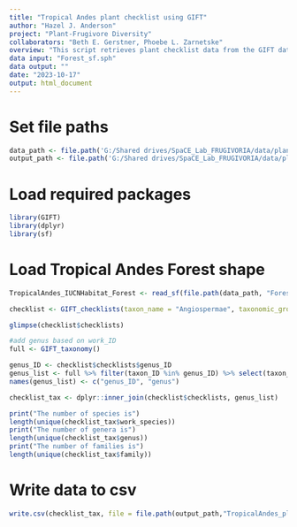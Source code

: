 ```yaml
---
title: "Tropical Andes plant checklist using GIFT"
author: "Hazel J. Anderson"
project: "Plant-Frugivore Diversity"
collaborators: "Beth E. Gerstner, Phoebe L. Zarnetske"
overview: "This script retrieves plant checklist data from the GIFT database for Tropical Andes Forest region."
data input: "Forest_sf.sph"
data output: ""
date: "2023-10-17"
output: html_document
---
```


# Set file paths
```r
data_path <- file.path('G:/Shared drives/SpaCE_Lab_FRUGIVORIA/data/plants/L0')
output_path <- file.path('G:/Shared drives/SpaCE_Lab_FRUGIVORIA/data/plants/L0')
```

# Load required packages
```r
library(GIFT)
library(dplyr)
library(sf)
```

# Load Tropical Andes Forest shape
```r
TropicalAndes_IUCNHabitat_Forest <- read_sf(file.path(data_path, "Forest_sf.shp"), layer = "Forest_sf")
```

```r
checklist <- GIFT_checklists(taxon_name = "Angiospermae", taxonomic_group = TRUE, floristic_group = "all", shp = TropicalAndes_IUCNHabitat_Forest, overlap = "extent_intersect")
```
```r
glimpse(checklist$checklists)
```
```r
#add genus based on work_ID
full <- GIFT_taxonomy()
```

```r
genus_ID <- checklist$checklists$genus_ID
genus_list <- full %>% filter(taxon_ID %in% genus_ID) %>% select(taxon_ID, taxon_name)
names(genus_list) <- c("genus_ID", "genus")
```

```r
checklist_tax <- dplyr::inner_join(checklist$checklists, genus_list)
```


```r
print("The number of species is")
length(unique(checklist_tax$work_species))
print("The number of genera is")
length(unique(checklist_tax$genus))
print("The number of families is")
length(unique(checklist_tax$family))
```

# Write data to csv
```r
write.csv(checklist_tax, file = file.path(output_path,"TropicalAndes_plant_checklist.csv"))
```